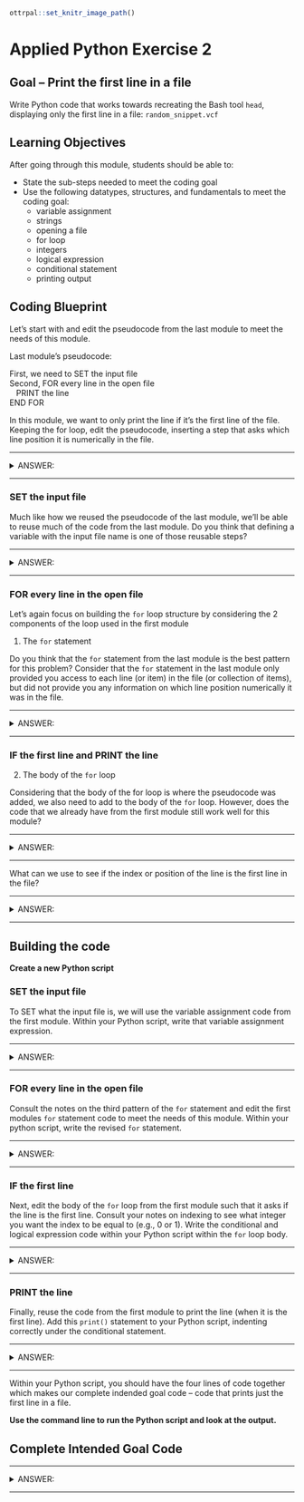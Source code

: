 ```r
ottrpal::set_knitr_image_path()
```

# Applied Python Exercise 2

## Goal -- Print the first line in a file

Write Python code that works towards recreating the Bash tool `head`, displaying only the first line in a file: `random_snippet.vcf`

## Learning Objectives

After going through this module, students should be able to:

* State the sub-steps needed to meet the coding goal
* Use the following datatypes, structures, and fundamentals to meet the coding goal:
  * variable assignment
  * strings
  * opening a file
  * for loop
  * integers
  * logical expression
  * conditional statement
  * printing output

## Coding Blueprint

Let's start with and edit the pseudocode from the last module to meet the needs of this module.

Last module's pseudocode:

First, we need to SET the input file <br />
Second, FOR every line in the open file <br />
&nbsp;&nbsp;  PRINT the line <br />
END FOR <br />

In this module, we want to only print the line if it's the first line of the file. Keeping the for loop, edit the pseudocode, inserting a step that asks which line position it is numerically in the file.

***
<details><summary> ANSWER: </summary>

First, we need to SET the input file <br />
Second, FOR every line in the open file <br />
&nbsp;&nbsp;  IF the first line <br />
&nbsp;&nbsp;&nbsp;&nbsp;    PRINT the line <br />
&nbsp;&nbsp;  END IF <br />
END FOR <br />

</details>
***

### SET the input file

Much like how we reused the pseudocode of the last module, we'll be able to reuse much of the code from the last module. Do you think that defining a variable with the input file name is one of those reusable steps? 

***
<details><summary> ANSWER: </summary>

Yes, it is

</details>
***

### FOR every line in the open file

Let's again focus on building the `for` loop structure by considering the 2 components of the loop used in the first module

1. The `for` statement

  Do you think that the `for` statement from the last module is the best pattern for this problem? Consider that the `for` statement in the last module only provided you access to each line (or item) in the file (or collection of items), but did not provide you any information on which line position numerically it was in the file.
  
  ***
  <details><summary> ANSWER: </summary>
 
  We should use the third `for` statement pattern instead which provides both the item and the item's position or index.

  </details>
  *** 
  
### IF the first line and PRINT the line

2. The body of the `for` loop
  
  Considering that the body of the for loop is where the pseudocode was added, we also need to add to the body of the `for` loop. However, does the code that we already have from the first module still work well for this module?
  
  ***
  <details><summary> ANSWER: </summary>
  
  Yes, it does.
  
  </details>
  ***
  
  What can we use to see if the index or position of the line is the first line in the file? 
  
  ***
  <details><summary> ANSWER: </summary>
  
  We can use a conditional and logical expression such that we'll PRINT the line, but only if it's the first line in the file.
  
  </details>
  ***
  

## Building the code

**Create a new Python script**

### SET the input file

To SET what the input file is, we will use the variable assignment code from the first module. Within your Python script, write that variable assignment expression. 

***
<details><summary> ANSWER: </summary>

```python
filename = "random_snippet.vcf"
```

</details>
***

### FOR every line in the open file

Consult the notes on the third pattern of the `for` statement and edit the first modules `for` statement code to meet the needs of this module. Within your python script, write the revised `for` statement.

***
<details><summary> ANSWER: </summary>

```python
for i, line in enumerate(open(filename)):
```

</details>
***

### IF the first line

Next, edit the body of the `for` loop from the first module such that it asks if the line is the first line. Consult your notes on indexing to see what integer you want the index to be equal to (e.g., 0 or 1). Write the conditional and logical expression code within your Python script within the `for` loop body.

***
<details><summary> ANSWER: </summary>

```python
  if i == 0:
```

</details>
***

### PRINT the line

Finally, reuse the code from the first module to print the line (when it is the first line). Add this `print()` statement to your Python script, indenting correctly under the conditional statement.

***
<details><summary> ANSWER: </summary>

```python
    print(line.strip('\r\n'))
```

</details>
***

Within your Python script, you should have the four lines of code together which makes our complete indended goal code -- code that prints just the first line in a file.

**Use the command line to run the Python script and look at the output.**

## Complete Intended Goal Code

***
<details><summary> ANSWER: </summary>

```python
filename = "random_snippet.vcf" #SET the input filename
for i, line in enumerate(open(filename)): #FOR every line in the open file
  if i == 0: #IF the first line
    print(line.strip('\r\n')) #PRINT the line
```

</details>
***